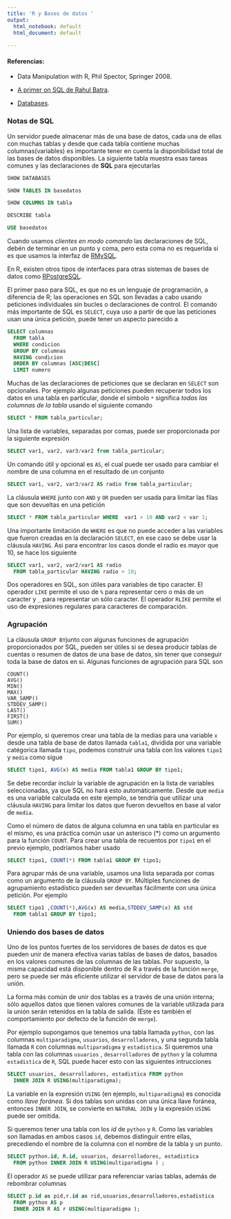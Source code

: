 ```yaml
---
title: 'R y Bases de datos '
output:
  html_notebook: default
  html_document: default
  
---
```

#### Referencias: 

*  Data Manipulation with R, Phil Spector, Springer 2008.

* [A primer on SQL de Rahul Batra](https://leanpub.com/aprimeronsql/read).

* [Databases](https://cran.r-project.org/web/packages/dplyr/vignettes/databases.html).



###  Notas de SQL 

Un servidor puede almacenar más de una base de datos, cada una de ellas con muchas tablas y desde que cada 
tabla contiene muchas columnas(variables) es importante tener en cuenta  la disponibilidad total  de las  bases de datos disponibles. La siguiente tabla muestra esas tareas comunes y las declaraciones de **SQL** para ejecutarlas


```sql
SHOW DATABASES

SHOW TABLES IN basedatos

SHOW COLUMNS IN tabla

DESCRIBE tabla

USE basedatos 
```

Cuando usamos *clientes en modo comando * las declaraciones de SQL, debén de terminar en un punto y coma, pero esta coma no es requerida si es que usamos la interfaz de [RMySQL](https://cran.r-project.org/web/packages/RMySQL/index.html). 

En R, existen otros tipos de interfaces para otras sistemas de bases de datos como [RPostgreSQL](https://cran.r-project.org/web/packages/RPostgreSQL/).

El primer paso para SQL, es que no es un lenguaje de programación, a diferencia de R; las operaciones en SQL son llevadas a cabo usando peticiones individuales sin bucles o declaraciones de control. El comando más importante de SQL es `SELECT`, cuya uso a partir de que las peticiones usan una única petición, puede tener un aspecto parecido a 

```sql
SELECT columnas
  FROM tabla
  WHERE condicion
  GROUP BY columnas
  HAVING condicion
  ORDER BY columnas [ASC|DESC]
  LIMIT numero 
```

Muchas de las declaraciones de peticiones que se declaran en `SELECT` son opcionales. Por ejemplo algunas peticiones pueden recuperar todos los datos  en una tabla en particular, donde el símbolo `*` significa *todas las columnas de la tabla* usando el siguiente comando

```sql
SELECT * FROM tabla_particular;
```
Una lista de variables, separadas por comas, puede ser  proporcionada por la siguiente expresión


```sql
SELECT var1, var2, var3/var2 from tabla_particular;
```
 Un comando útil y opcional es `AS`, el cual puede ser usado para cambiar el nombre de una columna en el resultado de un conjunto
 
 ```sql
 SELECT var1, var2, var3/var2 AS radio from tabla_particular;
 ```
 
 La cláusula `WHERE` junto con  `AND` y `OR` pueden ser usada para limitar las filas que son devueltas en una petición

```sql
SELECT * FROM tabla_particular WHERE  var1 > 10 AND var2 < var 1;
```
 Una importante limitación de `WHERE` es que no puede acceder a las variables que fueron creadas en la declaración `SELECT`, en ese caso se debe usar la  cláusula `HAVING`. Asi para encontrar los casos donde el radio es mayor que 10, se hace los siguiente


```sql
SELECT var1, var2, var2/var1 AS radio
  FROM tabla_particular HAVING radio > 10;
```

Dos operadores en SQL, son útiles para variables de tipo caracter. El operador `LIKE` permite el uso de `%` para representar cero o más de un caracter y `_` para representar un sólo caracter. El operador `RLIKE` permite el uso de expresiones regulares para caracteres de comparación.

### Agrupación

 La cláusula `GROUP BY`junto con algunas funciones  de agrupación proporcionados por SQL, pueden ser útiles si se desea producir tablas de cuentas o resumen de datos de una base de datos, sin tener que conseguir toda la base de datos en si. Algunas funciones de agrupación para SQL son
 
 ```
 COUNT()
 AVG()
 MIN()
 MAX()
 VAR_SAMP()
 STDDEV_SAMP()
 LAST()
 FIRST()
 SUM()
 ```

Por ejemplo, si queremos crear una tabla de la medias  para una variable `x` desde una tabla de base de datos llamada `tabla1`, dividida por una variable catégorica llamada `tipo`, podemos construir una tabla con los valores `tipo1` y `media` como sigue 

```sql
SELECT tipo1, AVG(x) AS media FROM tabla1 GROUP BY tipo1;
```
 
Se debe recordar incluir la variable de agrupación en la lista de variables seleccionadas, ya que SQL no  hará esto  automáticamente. Desde que  `media` es una variable calculada en este ejemplo, se tendría que utilizar una cláusula `HAVING` para limitar los datos  que fueron devueltos en base al valor de  `media`.


Como el número de datos de alguna columna en una tabla en particular es el mismo, es una práctica común usar un asterisco (*) como un argumento para la función `COUNT`. Para crear una tabla de recuentos por `tipo1` en el previo ejemplo, podríamos haber usado 

```sql
SELECT tipo1, COUNT(*) FROM tabla1 GROUP BY tipo1;
```

Para agrupar más de una variable, usamos una lista separada por comas como un argumento de la cláusula `GROUP BY`. Múltiples funciones de agrupamiento estadístico pueden ser devueltas fácilmente con una única petición. Por ejemplo

```sql
SELECT tipo1 ,COUNT(*),AVG(x) AS media,STDDEV_SAMP(x) AS std
  FROM tabla1 GROUP BY tipo1;
```

### Uniendo  dos  bases de datos

Uno de los puntos fuertes de los servidores de bases de datos es que pueden unir de manera efectiva varias tablas de bases de datos, basados en los valores comunes de las columnas de las tablas. Por supuesto, la misma capacidad está disponible dentro de R a través de la función `merge`, pero se puede ser  más eficiente  utilizar el servidor de base de datos para la unión.

La forma más común de unir dos tablas es a través de una unión interna; sólo aquellos datos que tienen valores comunes de la variable utilizada para la unión  serán retenidos en la tabla de salida. (Este es también el comportamiento por defecto de la función de `merge`).


Por ejemplo supongamos que tenemos una tabla llamada  `python`, con las columnas `multiparadigma`, `usuarios`, `desarrolladores`, y  una segunda tabla llamada `R` con columnas `multiparadigma` y `estadistica`. Si queremos una tabla con las columnas `usuarios` , `desarrolladores` de `python ` y la columna `estadistica` de `R`, SQL puede hacer esto con las siguientes intrucciones

```sql

SELECT usuarios, desarrolladores, estadistica FROM python
  INNER JOIN R USING(multiparadigma);
```

La variable en la expresión `USING` (en ejemplo, `multiparadigma`) es conocida como *llave foránea*. Si dos tablas son unidas con una única llave foránea, entonces `INNER JOIN`, se convierte en `NATURAL JOIN` y la expresión `USING` puede ser omitida.  


Si queremos tener una tabla con los *id* de `python` y `R`. Como las variables son llamadas en ambos casos `id`, debemos distinguir entre ellas, precediendo el nombre de la columna con el nombre de la tabla y un punto.

```sql
SELECT python.id, R.id, usuarios, desarrolladores, estadistica
  FROM python INNER JOIN R USING(multiparadigma ) ;
```

El operador `AS` se puede utilizar para referenciar varias tablas, además de rebombrar columnas

```sql
SELECT p.id as pid,r.id as rid,usuarios,desarrolladores,estadistica
  FROM python AS p
  INNER JOIN R AS r USING(multiparadigma );
```